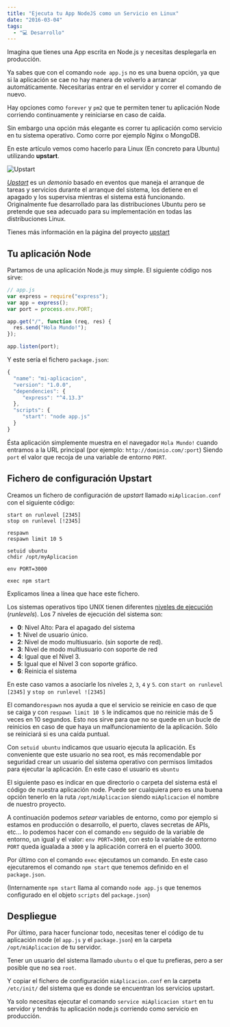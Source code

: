 ```yaml
---
title: "Ejecuta tu App NodeJS como un Servicio en Linux"
date: "2016-03-04"
tags:
  - "💻 Desarrollo"
---
```


Imagina que tienes una App escrita en Node.js y necesitas desplegarla en producción.

Ya sabes que con el comando `node app.js` no es una buena opción, ya que si la aplicación se cae no hay manera de volverlo a arrancar automáticamente. Necesitarías entrar en el servidor y correr el comando de nuevo.

Hay opciones como `forever` y `pm2` que te permiten tener tu aplicación Node corriendo continuamente y reiniciarse en caso de caída.

Sin embargo una opción más elegante es correr tu aplicación como servicio en tu sistema operativo. Como corre por ejemplo Nginx o MongoDB.

En este artículo vemos como hacerlo para Linux (En concreto para Ubuntu) utilizando **upstart**.

![Upstart](/image/saplicacion-node-como-servicio-upstart/upstart80.png)

[_Upstart_](https://es.wikipedia.org/wiki/Upstart) es un _demonio_ basado en eventos que maneja el arranque de tareas y servicios durante el arranque del sistema, los detiene en el apagado y los supervisa mientras el sistema está funcionando. Originalmente fue desarrollado para las distribuciones Ubuntu pero se pretende que sea adecuado para su implementación en todas las distribuciones Linux.

Tienes más información en la página del proyecto [upstart](http://upstart.ubuntu.com/)

## Tu aplicación Node

Partamos de una aplicación Node.js muy simple. El siguiente código nos sirve:

```javascript
// app.js
var express = require("express");
var app = express();
var port = process.env.PORT;

app.get("/", function (req, res) {
  res.send("Hola Mundo!");
});

app.listen(port);
```

Y este sería el fichero `package.json`:

```javascript
{
  "name": "mi-aplicacion",
  "version": "1.0.0",
  "dependencies": {
     "express": "^4.13.3"
  },
  "scripts": {
     "start": "node app.js"
  }
}
```

Ésta aplicación simplemente muestra en el navegador `Hola Mundo!` cuando entramos a la URL principal (por ejemplo: `http://dominio.com/:port`) Siendo `port` el valor que recoja de una variable de entorno `PORT`.

## Fichero de configuración Upstart

Creamos un fichero de configuración de _upstart_ llamado `miAplicacion.conf` con el siguiente código:

```shell
start on runlevel [2345]
stop on runlevel [!2345]

respawn
respawn limit 10 5

setuid ubuntu
chdir /opt/myAplicacion

env PORT=3000

exec npm start
```

Explicamos línea a línea que hace este fichero.

Los sistemas operativos tipo UNIX tienen diferentes [niveles de ejecución](https://es.wikipedia.org/wiki/Nivel_de_ejecuci%C3%B3n) (_runlevels_). Los 7 niveles de ejecución del sistema son:

- **0**: Nivel Alto: Para el apagado del sistema
- **1**: Nivel de usuario único.
- **2**: Nivel de modo multiusuario. (sin soporte de red).
- **3**: Nivel de modo multiusuario con soporte de red
- **4**: Igual que el Nivel 3.
- **5**: Igual que el Nivel 3 con soporte gráfico.
- **6**: Reinicia el sistema

En este caso vamos a asociarle los niveles `2`, `3`, `4` y `5`. con `start on runlevel [2345]` y `stop on runlevel ![2345]`

El comando`respawn` nos ayuda a que el servicio se reinicie en caso de que se caiga y con `respawn limit 10 5` le indicamos que no reinicie más de 5 veces en 10 segundos. Esto nos sirve para que no se quede en un bucle de reinicios en caso de que haya un malfuncionamiento de la aplicación. Sólo se reiniciará si es una caída puntual.

Con `setuid ubuntu` indicamos que usuario ejecuta la aplicación. Es conveniente que este usuario no sea root, es más recomendable por seguridad crear un usuario del sistema operativo con permisos limitados para ejecutar la aplicación. En este caso el usuario es `ubuntu`

El siguiente paso es indicar en que directorio o carpeta del sistema está el código de nuestra aplicación node. Puede ser cualquiera pero es una buena opción tenerlo en la ruta `/opt/miAplicacion` siendo `miAplicacion` el nombre de nuestro proyecto.

A continuación podemos _setear_ variables de entorno, como por ejemplo si estamos en producción o desarrollo, el puerto, claves secretas de APIs, etc... lo podemos hacer con el comando `env` seguido de la variable de entorno, un igual y el valor: `env PORT=3000`, con esto la variable de entorno `PORT` queda igualada a `3000` y la aplicación correrá en el puerto 3000.

Por último con el comando `exec` ejecutamos un comando. En este caso ejecutaremos el comando `npm start` que tenemos definido en el `package.json`.

(Internamente `npm start` llama al comando `node app.js` que tenemos configurado en el objeto `scripts` del `package.json`)

## Despliegue

Por último, para hacer funcionar todo, necesitas tener el código de tu aplicación node (el `app.js` y el `package.json`) en la carpeta `/opt/miAplicacion` de tu servidor.

Tener un usuario del sistema llamado `ubuntu` o el que tu prefieras, pero a ser posible que no sea `root`.

Y copiar el fichero de configuración `miAplicacion.conf` en la carpeta `/etc/init/` del sistema que es donde se encuentran los servicios upstart.

Ya solo necesitas ejecutar el comando `service miAplicacion start` en tu servidor y tendrás tu aplicación node.js corriendo como servicio en producción.

